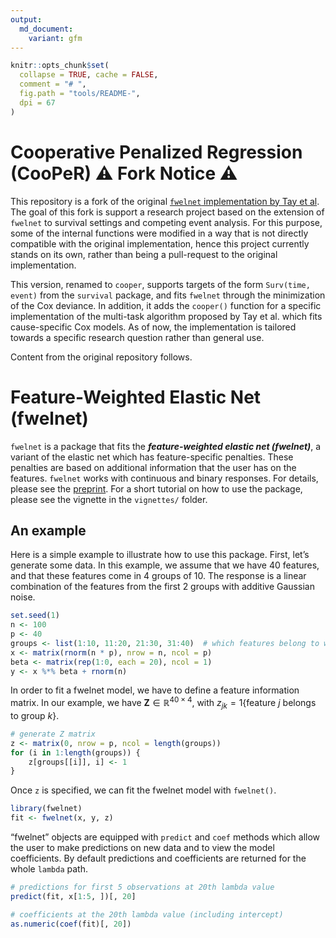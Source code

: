 ```yaml
---
output:
  md_document:
    variant: gfm
---
```


<!-- README.md is generated from README.Rmd. Please edit that file -->

```r
knitr::opts_chunk$set(
  collapse = TRUE, cache = FALSE,
  comment = "# ",
  fig.path = "tools/README-",
  dpi = 67
)
```



# Cooperative Penalized Regression (CooPeR) ⚠️ Fork Notice ⚠️

This repository is a fork of the original [`fwelnet` implementation by Tay et al](https://github.com/kjytay/fwelnet).  
The goal of this fork is support a research project based on the extension of `fwelnet` to survival settings and competing event analysis.
For this purpose, some of the internal functions were modified in a way that is not directly compatible with the original implementation, hence this project currently stands on its own, rather than being a pull-request to the original implementation.

This version, renamed to `cooper`, supports targets of the form `Surv(time, event)` from the `survival` package, and fits `fwelnet` through the minimization of the Cox deviance.
In addition, it adds the `cooper()` function for a specific implementation of the multi-task algorithm proposed by Tay et al. which fits cause-specific Cox models.
As of now, the implementation is tailored towards a specific research question rather than general use.

Content from the original repository follows.

# Feature-Weighted Elastic Net (fwelnet)

`fwelnet` is a package that fits the __*feature-weighted elastic net (fwelnet)*__, a variant of the elastic net which has feature-specific penalties. These penalties are based on additional information that the user has on the features. `fwelnet` works with continuous and binary responses. For details, please see the [preprint](https://arxiv.org/abs/2006.01395). For a short tutorial on how to use the package, please see the vignette in the `vignettes/` folder.


## An example

Here is a simple example to illustrate how to use this package. First, let's generate some data. In this example, we assume that we have 40 features, and that these features come in 4 groups of 10. The response is a linear combination of the features from the first 2 groups with additive Gaussian noise.
```r
set.seed(1)
n <- 100
p <- 40
groups <- list(1:10, 11:20, 21:30, 31:40)  # which features belong to which group
x <- matrix(rnorm(n * p), nrow = n, ncol = p)
beta <- matrix(rep(1:0, each = 20), ncol = 1)
y <- x %*% beta + rnorm(n)
```

In order to fit a fwelnet model, we have to define a feature information matrix. In our example, we have $\mathbf{Z} \in \mathbb{R}^{40 \times 4}$, with $z_{jk} = 1\{ \text{feature } j \text{ belongs to group } k \}$.
```r
# generate Z matrix
z <- matrix(0, nrow = p, ncol = length(groups))
for (i in 1:length(groups)) {
    z[groups[[i]], i] <- 1
}
```

Once `z` is specified, we can fit the fwelnet model with `fwelnet()`.
```r
library(fwelnet)
fit <- fwelnet(x, y, z)
```

"fwelnet" objects are equipped with `predict` and `coef` methods which allow the user to make predictions on new data and to view the model coefficients. By default predictions and coefficients are returned for the whole `lambda` path.
```r
# predictions for first 5 observations at 20th lambda value
predict(fit, x[1:5, ])[, 20]

# coefficients at the 20th lambda value (including intercept)
as.numeric(coef(fit)[, 20])
```
